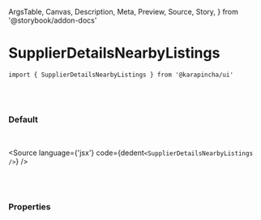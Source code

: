   ArgsTable,
  Canvas,
  Description,
  Meta,
  Preview,
  Source,
  Story,
} from '@storybook/addon-docs'


<Meta title='01. Atoms / SupplierDetailsNearbyListings' component={SupplierDetailsNearbyListings} />

# SupplierDetailsNearbyListings

`import { SupplierDetailsNearbyListings } from '@karapincha/ui'`

<br />
<br />

### Default

<br />

<Story name='Default'>
  <div className='doc-story__preview' style={{ zoom: '100%' }}>
    <div className='flex items-center gap-4'>
      <SupplierDetailsNearbyListings />
    </div>
  </div>
</Story>

<Source language={'jsx'} code={dedent`<SupplierDetailsNearbyListings />`} />

<br />
<br />

### Properties

<ArgsTable of={SupplierDetailsNearbyListings} />
